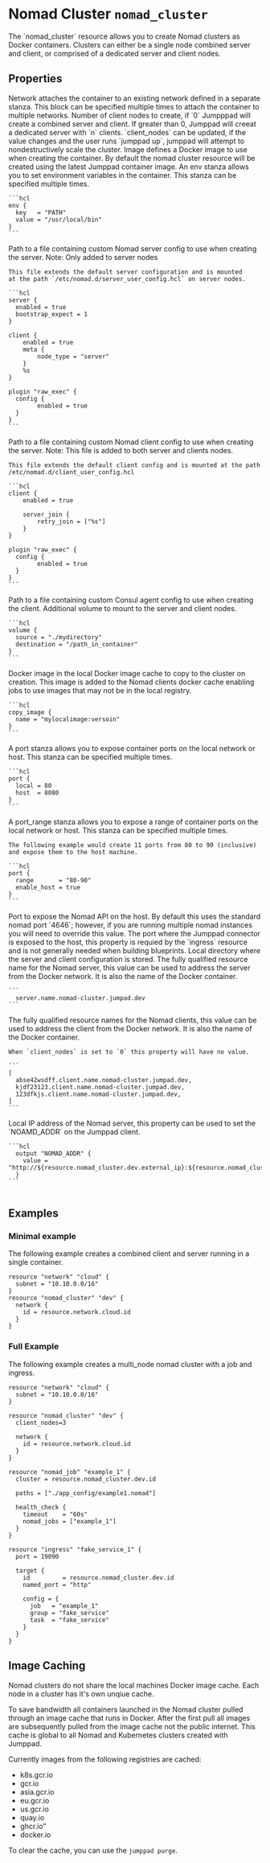 
# Nomad Cluster `nomad_cluster`

<Intro>
The `nomad_cluster` resource allows you to create Nomad clusters as Docker containers. Clusters
can either be a single node combined server and client, or comprised of a dedicated server 
and client nodes.
</Intro>

<YouTube id="o3XD11gx6x4"/>

## Properties

<Properties>
  <Property name="network" type="#network_attachment" required="true" value="">
    Network attaches the container to an existing network defined in a separate stanza. 
    This block can be specified multiple times to attach the container
    to multiple networks.
  </Property>

  <Property name="client_nodes" type="int" required="false" value="0">
    Number of client nodes to create, if `0` Jumpppad will create a combined
    server and client. If greater than 0, Jumppad will creeat a dedicated server 
    with `n` clients. `client_nodes` can be updated, if the value changes and the
    user runs `jumppad up`, jumppad will attempt to nondestructively scale the cluster. 
  </Property>

  <Property name="image" type="#image" required="false" value="">
    Image defines a Docker image to use when creating the container. By default the nomad
    cluster resource will be created using the latest Jumppad container image.
  </Property>
  
  <Property name="environment" type="map[string]string" required="false" value="">
    An env stanza allows you to set environment variables in the container. This stanza can be specified multiple times.

    ```hcl
    env {
      key   = "PATH"
      value = "/usr/local/bin"
    }
    ```
  </Property>

  <Property name="server_config" type="string" required="false" value="">
    Path to a file containing custom Nomad server config to use when creating 
    the server. Note: Only added to server nodes

    This file extends the default server configuration and is mounted
    at the path `/etc/nomad.d/server_user_config.hcl` on server nodes.

    ```hcl
    server {
      enabled = true
      bootstrap_expect = 1
    }

    client {
    	enabled = true
    	meta {
    		node_type = "server"
    	}
    	%s
    }

    plugin "raw_exec" {
      config {
    		enabled = true
      }
    }
    ```
  </Property>
  
  <Property name="client_config" type="string" required="false" value="">
    Path to a file containing custom Nomad client config to use when creating 
    the server. Note: This file is added to both server and clients nodes.

    This file extends the default client config and is mounted at the path
    /etc/nomad.d/client_user_config.hcl

    ```hcl
    client {
    	enabled = true
    
    	server_join {
    		retry_join = ["%s"]
    	}
    }
    
    plugin "raw_exec" {
      config {
    		enabled = true
      }
    }
    ```
  </Property>
  
  <Property name="consul_config" type="string" required="false" value="">
    Path to a file containing custom Consul agent config  to use when creating
    the client.
  </Property>
  
  <Property name="volume" type="#volume" required="false" value="">
    Additional volume to mount to the server and client nodes.

    ```hcl
    volume {
      source = "./mydirectory"
      destination = "/path_in_container"
    }
    ```
  </Property>
  
  <Property name="copy_image" type="#image" required="false" value="">
    Docker image in the local Docker image cache to copy to the cluster on creation.
    This image is added to the Nomad clients docker cache enabling jobs to use
    images that may not be in the local registry.

    ```hcl
    copy_image {
      name = "mylocalimage:versoin"
    }
    ```
  </Property>

  <Property name="port" type="#port" required="false" value="">
    A port stanza allows you to expose container ports on the local network or host. This stanza can be specified multiple times.

    ```hcl
    port {
      local = 80
      host  = 8080
    }
    ```
  </Property>

  <Property name="port_range" type="#port_range" required="false" value="">
    A port_range stanza allows you to expose a range of container ports on the local network or host. This stanza can be specified multiple times.

    The following example would create 11 ports from 80 to 90 (inclusive) and expose them to the host machine.

    ```hcl
    port {
      range       = "80-90"
      enable_host = true
    }
    ```
  </Property>
  
  <Property name="api_port" type="int" required="false" value="4646">
    Port to expose the Nomad API on the host. By default this uses the standard
    nomad port `4646`; however, if you are running multiple nomad instances
    you will need to override this value.
  </Property>
  
  <Property name="connector_port" type="int" required="false" value="" readonly>
    The port where the Jumppad connector is exposed to the host, this property 
    is requied by the `ingress` resource and is not generally needed when 
    building blueprints.
  </Property>
  
  <Property name="config_dir" type="string" required="false" value="" readonly>
    Local directory where the server and client configuration is stored.
  </Property>
  
  <Property name="server_fqrn" type="string" required="false" value="" readonly>
    The fully qualified resource name for the Nomad server, this value can be
    used to address the server from the Docker network. It is also the name
    of the Docker container.

    ```
      server.name.nomad-cluster.jumpad.dev
    ```
  </Property>
  
  <Property name="client_fqrn" type="[]string" required="false" value="" readonly>
    The fully qualified resource names for the Nomad clients, this value can be
    used to address the client from the Docker network. It is also the name
    of the Docker container.

    When `client_nodes` is set to `0` this property will have no value.

    ```
    [
      abse42wsdff.client.name.nomad-cluster.jumpad.dev,
      kjdf23123.client.name.nomad-cluster.jumpad.dev,
      123dfkjs.client.name.nomad-cluster.jumpad.dev,
    ]
    ```
  </Property>
  
  <Property name="external_ip" type="string" required="false" value="" readonly>
    Local IP address of the Nomad server, this property can be used to set the 
    `NOAMD_ADDR` on the Jumppad client.

    ```hcl
      output "NOMAD_ADDR" {
        value = "http://${resource.nomad_cluster.dev.external_ip}:${resource.nomad_cluster.dev.api_port}"
      }
    ```
  </Property>
</Properties>

<NetworkAttachment/>
<Image/>
<Volume/>
<Port/>
<PortRange/>

<MetaProperties/>

## Examples

### Minimal example

The following example creates a combined client and server running in a 
single container.

```hcl
resource "network" "cloud" {
  subnet = "10.10.0.0/16"
}
resource "nomad_cluster" "dev" {
  network {
    id = resource.network.cloud.id
  }
}
```

### Full Example

The following example creates a multi_node nomad cluster with a job and
ingress.

```hcl
resource "network" "cloud" {
  subnet = "10.10.0.0/16"
}

resource "nomad_cluster" "dev" {
  client_nodes=3

  network {
    id = resource.network.cloud.id
  }
}

resource "nomad_job" "example_1" {
  cluster = resource.nomad_cluster.dev.id

  paths = ["./app_config/example1.nomad"]

  health_check {
    timeout    = "60s"
    nomad_jobs = ["example_1"]
  }
}

resource "ingress" "fake_service_1" {
  port = 19090

  target {
    id         = resource.nomad_cluster.dev.id
    named_port = "http"

    config = {
      job   = "example_1"
      group = "fake_service"
      task  = "fake_service"
    }
  }
}
```

## Image Caching
Nomad clusters do not share the local machines Docker image cache. Each 
node in a cluster has it's own unqiue cache.

To save bandwidth all containers launched in the Nomad cluster pulled through
an image cache that runs in Docker. After the first pull all images are subsequently
pulled from the image cache not the public internet. This cache is global to
all Nomad and Kubernetes clusters created with Jumppad.

Currently images from the following registries are cached:
* k8s.gcr.io
* gcr.io
* asia.gcr.io
* eu.gcr.io
* us.gcr.io
* quay.io
* ghcr.io"
* docker.io

To clear the cache, you can use the `jumppad purge`.